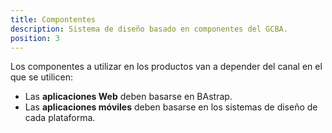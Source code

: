 ```yaml
---
title: Compontentes
description: Sistema de diseño basado en componentes del GCBA.
position: 3
---
```


Los componentes a utilizar en los productos van a depender del canal en el que se utilicen:

- Las **aplicaciones Web** deben basarse en BAstrap.
- Las **aplicaciones móviles** deben basarse en los sistemas de diseño de cada plataforma.
